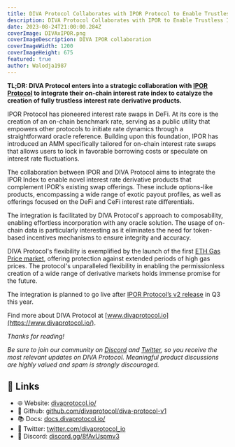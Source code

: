 ```yaml
---
title: DIVA Protocol Collaborates with IPOR Protocol to Enable Trustless Interest Rate Derivatives
description: DIVA Protocol Collaborates with IPOR to Enable Trustless Interest Rate Derivatives
date: 2023-08-24T21:00:00.284Z
coverImage: DIVAxIPOR.png
coverImageDescription: DIVA IPOR collaboration
coverImageWidth: 1200
coverImageHeight: 675
featured: true
author: Walodja1987
---
```


**TL;DR: DIVA Protocol enters into a strategic collaboration with [IPOR Protocol](https://www.ipor.io/) to integrate their on-chain interest rate 
index to catalyze the creation of fully trustless interest rate derivative products.**

IPOR Protocol has pioneered interest rate swaps in DeFi. At its core is the creation of an on-chain benchmark rate, serving 
as a public utility that empowers other protocols to initiate rate dynamics through a straightforward oracle reference. 
Building upon this foundation, IPOR has introduced an AMM specifically tailored for on-chain interest rate swaps that 
allows users to lock in favorable borrowing costs or speculate on interest rate fluctuations.

The collaboration between IPOR and DIVA Protocol aims to integrate the IPOR Index to enable novel interest rate derivative 
products that complement IPOR's existing swap offerings. These include options-like products, encompassing a wide range 
of exotic payout profiles, as well as offerings focused on the DeFi and CeFi interest rate differentials.

The integration is facilitated by DIVA Protocol's approach to composability, enabling effortless incorporation with any 
oracle solution. The usage of on-chain data is particularly interesting as it eliminates the need for token-based incentives 
mechanisms to ensure integrity and accuracy.

DIVA Protocol's flexibility is exemplified by the launch of the first [ETH Gas Price market](https://www.divaprotocol.io/posts/diva-eth-gas-market-launch), offering protection against 
extended periods of high gas prices. The protocol's unparalleled flexibility in enabling the permissionless creation of a 
wide range of derivative markets holds immense promise for the future.

The integration is planned to go live after [IPOR Protocol’s v2 release](https://blog.ipor.io/the-credit-hub-of-defi-ipor-v2-1b35fcf8800c) in Q3 this year.

Find more about DIVA Protocol at [www.divaprotocol.io](https://www.divaprotocol.io/).

<em>Thanks for reading!</em>

<em>Be sure to join our community on [Discord](discord.gg/8fAvUspmv3) and [Twitter](https://twitter.com/divaprotocol_io), so you receive the most relevant updates on DIVA Protocol. 
Meaningful product discussions are highly valued and spam is strongly discouraged.</em>


## 🔗 Links

- 🌐 Website: [divaprotocol.io/](https://www.divaprotocol.io/)
- 🍏 Github: [github.com/divaprotocol/diva-protocol-v1](https://github.com/divaprotocol/diva-protocol-v1)
- 📚 Docs: [docs.divaprotocol.io/](https://docs.divaprotocol.io/)
- 🦜 Twitter: [twitter.com/divaprotocol_io](https://twitter.com/divaprotocol_io)
- 🤖 Discord: [discord.gg/8fAvUspmv3](https://discord.gg/8fAvUspmv3)